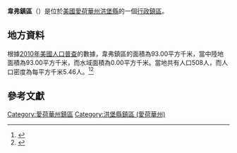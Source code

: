 {{noteTA
|G1=USState
|G2=地名
|G3=Unit
}}
{{Infobox settlement
|official_name            = 韋弗鎮區
|native_name = Weaver Township
|settlement_type          = [[行政鎮區|行政鎮區]]
|image_skyline            = 
|imagesize                = 
|image_map                = Weaver Township, Humboldt County, Iowa.png
|mapsize                  = 250px
|pushpin_map  =USA Iowa
|pushpin_label = 韋弗鎮區
|pushpin_label_position   = top
|pushpin_map_caption      = 韋弗鎮區在愛荷華州的位置
|subdivision_type         = [[世界政區索引|國家]]
|subdivision_type1        = [[美国州份|州份]]
|subdivision_type2        = [[愛荷華州行政区划|縣]]
|subdivision_name         = [[美国|美国]]
|subdivision_name1        = [[愛荷華州|愛荷華州]]
|subdivision_name2        = [[洪堡縣_(愛荷華州)|洪堡縣]]
|elevation_ft             = 1171
|elevation_m              = 357
|timezone                 = [[北美中部時區|北美中部時區]]
|area_total_km2           = 93.00
|area_land_km2            = 93.00
|area_water_km2           = 0.00
|area_total_sq_mi         = 
|area_land_sq_mi          = 
|area_water_sq_mi         = 
|population_as_of         = [[2010年美國人口普查|2010]]
|population_footnotes     = 
|population_total         = 508
|population_density_km2   = auto
|population_density_sq_mi = auto
|utc_offset               = -6
|coordinates              = {{coord|42|41|24|N|94|22|35|W|type:city_region:US-AL_source:GNS-enwiki|display=inline,title}}
| coor_pinpoint           = 
| coordinates_footnotes   = 
|timezone_DST             = CDT
|utc_offset_DST           = -5
|postal_code_type         = [[美國郵區編號|郵區編號]]
|postal_code              = 50541
|area_code                = {{link-en|电话区号515|Area code 515|515}}
|blank_name = [[地名信息系统|GNIS ID]]
|blank_info = 468960
}}
'''韋弗鎮區'''（{{lang-en|Weaver Township}}）是位於[[美國|美國]][[愛荷華州|愛荷華州]][[洪堡縣_(愛荷華州)|洪堡縣]]的一個[[行政鎮區|行政鎮區]]。

== 地方資料 ==
根據[[2010年美國人口普查|2010年美國人口普查]]的數據，韋弗鎮區的面積為93.00平方千米，當中陸地面積為93.00平方千米，而水域面積為0.00平方千米。當地共有人口508人，而人口密度為每平方千米5.46人。<ref name="GR8">{{cite web|url=http://factfinder2.census.gov|publisher=[[美国人口调查局|美国人口调查局]]|accessdate=2011-05-14|title=American FactFinder|archive-date=2013-09-11|archive-url=https://web.archive.org/web/20130911234518/http://factfinder2.census.gov/|dead-url=no}}</ref><ref>{{cite web|url=https://www.citypopulation.de/en/usa/iowa/admin/|title=USA: Iowa (Counties and Townships) - City Population}}</ref>

== 參考文獻 ==
{{reflist}}

{{洪堡縣 (愛荷華州)}}

{{DEFAULTSORT:Weaver Township}}
[[Category:愛荷華州鎮區|Category:愛荷華州鎮區]]
[[Category:洪堡縣鎮區_(愛荷華州)|Category:洪堡縣鎮區 (愛荷華州)]]

{{Iowa-geo-stub}}
<nowiki></nowiki>